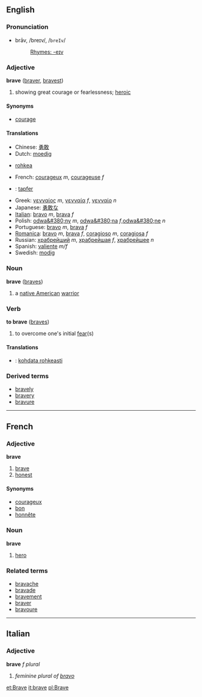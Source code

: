 ==English==

===Pronunciation===
*brāv, /breɪv/, /<tt>breIv</tt>/
*:[[Rhymes:English:-eɪv|Rhymes: -eɪv]]

===Adjective===
'''brave''' ([[braver]], [[bravest]])
#showing great courage or fearlessness; [[heroic]]

====Synonyms====
*[[courage]]

====Translations====
*Chinese: [[勇敢]]
*Dutch: [[moedig]]
*{{fi}} [[rohkea]]
*French: [[courageux]] ''m'', [[courageuse]] ''f''
*{{de}}: [[tapfer]]
*Greek: [[γενναίος]] ''m'', [[γενναία]] ''f'', [[γενναίο]] ''n''
*Japanese: [[勇敢な]]
*[[Italian]]: [[bravo]] ''m'', [[brava]] ''f''
*Polish: [[odwa&#380;ny]] ''m'', [[odwa&#380;na]] ''f'',[[odwa&#380;ne]] ''n'' 
*Portuguese: [[bravo]] ''m'', [[brava]] ''f''
*[[Romanica]]: [[bravo]] ''m'', [[brava]] ''f'', [[coragioso]] ''m'', [[coragiosa]] ''f''
*Russian: [[храбрейший]] ''m'', [[храбрейшая]] ''f'', [[храбрейшее]] ''n''
*Spanish: [[valiente]] ''m/f''
*Swedish: [[modig]]

===Noun===
'''brave''' ([[braves]])

# a [[native American]] [[warrior]]

===Verb===
'''to brave'''  ([[braves]])
#to overcome one's initial [[fear]](s)

====Translations====
*{{fi}}: [[kohdata rohkeasti]]

===Derived terms===
*[[bravely]]
*[[bravery]]
*[[bravure]]

----

==French==
===Adjective===
'''brave'''

# [[brave]]
# [[honest]]

====Synonyms====
*[[courageux]]
*[[bon]]
*[[honnête]]

===Noun===
'''brave'''

# [[hero]]

===Related terms===
*[[bravache]]
*[[bravade]]
*[[bravement]]
*[[braver]]
*[[bravoure]]

----

==Italian==
===Adjective===
'''brave''' ''f plural''

# ''feminine plural of [[bravo]]''
[[et:Brave]]
[[it:brave]]
[[pl:Brave]]